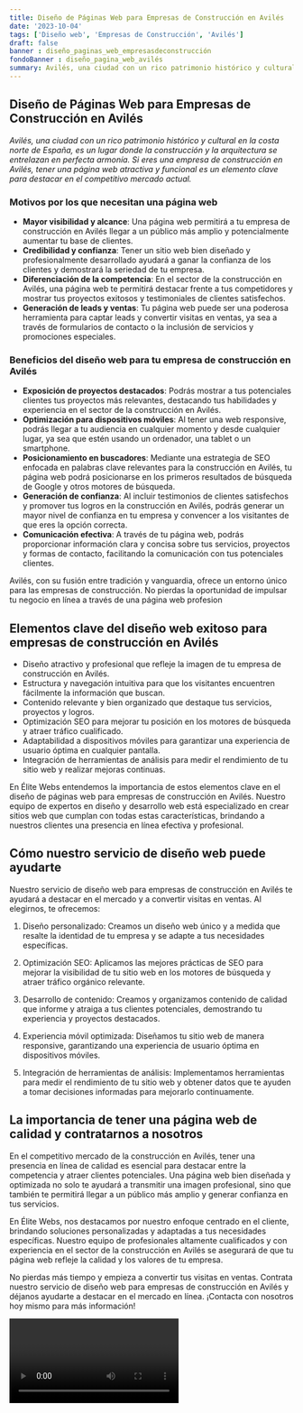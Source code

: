 ```yaml
---
title: Diseño de Páginas Web para Empresas de Construcción en Avilés
date: '2023-10-04'
tags: ['Diseño web', 'Empresas de Construcción', 'Avilés']
draft: false
banner : diseño_paginas_web_empresasdeconstrucción
fondoBanner : diseño_pagina_web_avilés
summary: Avilés, una ciudad con un rico patrimonio histórico y cultural en la costa norte de España, es un lugar donde la construcción y la arquitectura se entrelazan en perfecta armonía. Si eres una empresa de construcción en Avilés, tener una página web atractiva y funcional es un elemento clave para destacar en el competitivo mercado actual.
---
```


## Diseño de Páginas Web para Empresas de Construcción en Avilés

*Avilés, una ciudad con un rico patrimonio histórico y cultural en la costa norte de España, es un lugar donde la construcción y la arquitectura se entrelazan en perfecta armonía. Si eres una empresa de construcción en Avilés, tener una página web atractiva y funcional es un elemento clave para destacar en el competitivo mercado actual.*

### Motivos por los que necesitan una página web

- **Mayor visibilidad y alcance**: Una página web permitirá a tu empresa de construcción en Avilés llegar a un público más amplio y potencialmente aumentar tu base de clientes.
- **Credibilidad y confianza**: Tener un sitio web bien diseñado y profesionalmente desarrollado ayudará a ganar la confianza de los clientes y demostrará la seriedad de tu empresa.
- **Diferenciación de la competencia**: En el sector de la construcción en Avilés, una página web te permitirá destacar frente a tus competidores y mostrar tus proyectos exitosos y testimoniales de clientes satisfechos.
- **Generación de leads y ventas**: Tu página web puede ser una poderosa herramienta para captar leads y convertir visitas en ventas, ya sea a través de formularios de contacto o la inclusión de servicios y promociones especiales.

### Beneficios del diseño web para tu empresa de construcción en Avilés

- **Exposición de proyectos destacados**: Podrás mostrar a tus potenciales clientes tus proyectos más relevantes, destacando tus habilidades y experiencia en el sector de la construcción en Avilés.
- **Optimización para dispositivos móviles**: Al tener una web responsive, podrás llegar a tu audiencia en cualquier momento y desde cualquier lugar, ya sea que estén usando un ordenador, una tablet o un smartphone.
- **Posicionamiento en buscadores**: Mediante una estrategia de SEO enfocada en palabras clave relevantes para la construcción en Avilés, tu página web podrá posicionarse en los primeros resultados de búsqueda de Google y otros motores de búsqueda.
- **Generación de confianza**: Al incluir testimonios de clientes satisfechos y promover tus logros en la construcción en Avilés, podrás generar un mayor nivel de confianza en tu empresa y convencer a los visitantes de que eres la opción correcta.
- **Comunicación efectiva**: A través de tu página web, podrás proporcionar información clara y concisa sobre tus servicios, proyectos y formas de contacto, facilitando la comunicación con tus potenciales clientes.

Avilés, con su fusión entre tradición y vanguardia, ofrece un entorno único para las empresas de construcción. No pierdas la oportunidad de impulsar tu negocio en línea a través de una página web profesion

<GifSeo />

<Cta />

## Elementos clave del diseño web exitoso para empresas de construcción en Avilés

- Diseño atractivo y profesional que refleje la imagen de tu empresa de construcción en Avilés.
- Estructura y navegación intuitiva para que los visitantes encuentren fácilmente la información que buscan.
- Contenido relevante y bien organizado que destaque tus servicios, proyectos y logros.
- Optimización SEO para mejorar tu posición en los motores de búsqueda y atraer tráfico cualificado.
- Adaptabilidad a dispositivos móviles para garantizar una experiencia de usuario óptima en cualquier pantalla.
- Integración de herramientas de análisis para medir el rendimiento de tu sitio web y realizar mejoras continuas.

En Élite Webs entendemos la importancia de estos elementos clave en el diseño de páginas web para empresas de construcción en Avilés. Nuestro equipo de expertos en diseño y desarrollo web está especializado en crear sitios web que cumplan con todas estas características, brindando a nuestros clientes una presencia en línea efectiva y profesional.

## Cómo nuestro servicio de diseño web puede ayudarte

Nuestro servicio de diseño web para empresas de construcción en Avilés te ayudará a destacar en el mercado y a convertir visitas en ventas. Al elegirnos, te ofrecemos:

1. Diseño personalizado: Creamos un diseño web único y a medida que resalte la identidad de tu empresa y se adapte a tus necesidades específicas.

2. Optimización SEO: Aplicamos las mejores prácticas de SEO para mejorar la visibilidad de tu sitio web en los motores de búsqueda y atraer tráfico orgánico relevante.

3. Desarrollo de contenido: Creamos y organizamos contenido de calidad que informe y atraiga a tus clientes potenciales, demostrando tu experiencia y proyectos destacados.

4. Experiencia móvil optimizada: Diseñamos tu sitio web de manera responsive, garantizando una experiencia de usuario óptima en dispositivos móviles.

5. Integración de herramientas de análisis: Implementamos herramientas para medir el rendimiento de tu sitio web y obtener datos que te ayuden a tomar decisiones informadas para mejorarlo continuamente.

## La importancia de tener una página web de calidad y contratarnos a nosotros

En el competitivo mercado de la construcción en Avilés, tener una presencia en línea de calidad es esencial para destacar entre la competencia y atraer clientes potenciales. Una página web bien diseñada y optimizada no solo te ayudará a transmitir una imagen profesional, sino que también te permitirá llegar a un público más amplio y generar confianza en tus servicios.

En Élite Webs, nos destacamos por nuestro enfoque centrado en el cliente, brindando soluciones personalizadas y adaptadas a tus necesidades específicas. Nuestro equipo de profesionales altamente cualificados y con experiencia en el sector de la construcción en Avilés se asegurará de que tu página web refleje la calidad y los valores de tu empresa.

No pierdas más tiempo y empieza a convertir tus visitas en ventas. Contrata nuestro servicio de diseño web para empresas de construcción en Avilés y déjanos ayudarte a destacar en el mercado en línea. ¡Contacta con nosotros hoy mismo para más información!

<Video />

<CtaBot job='Empresas de Construcción' city='Avilés'/>

<Gmaps query='Avilés+españa+maps' />